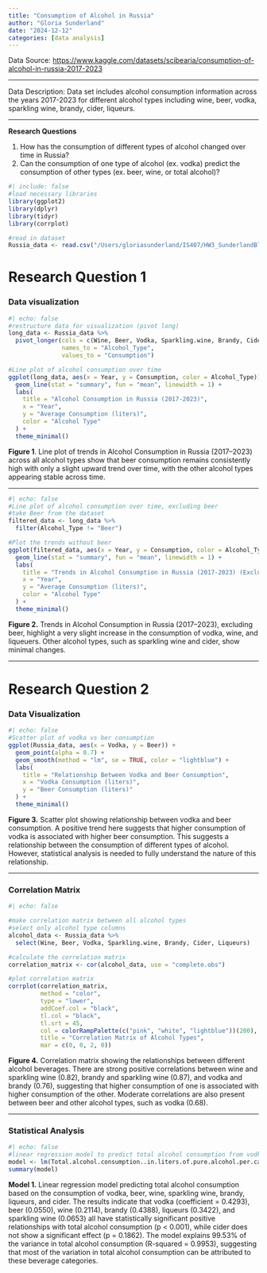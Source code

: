 ```yaml
---
title: "Consumption of Alcohol in Russia"
author: "Gloria Sunderland"
date: "2024-12-12"
categories: [data analysis]
---
```


Data Source: <https://www.kaggle.com/datasets/scibearia/consumption-of-alcohol-in-russia-2017-2023>

------------------------------------------------------------------------

Data Description: Data set includes alcohol consumption information across the years 2017-2023 for different alcohol types including wine, beer, vodka, sparkling wine, brandy, cider, liqueurs.

------------------------------------------------------------------------

**Research Questions**

1.  How has the consumption of different types of alcohol changed over time in Russia?
2.  Can the consumption of one type of alcohol (ex. vodka) predict the consumption of other types (ex. beer, wine, or total alcohol)?

```r
#| include: false
#load necessary libraries
library(ggplot2)
library(dplyr)
library(tidyr)
library(corrplot)

#read in dataset
Russia_data <- read.csv("/Users/gloriasunderland/IS407/HW3_SunderlandBlog/data/Consumption of alcoholic beverages in Russia 2017-2023.csv")
```

# Research Question 1

### Data visualization

```r
#| echo: false
#restructure data for visualization (pivot long)
long_data <- Russia_data %>%
  pivot_longer(cols = c(Wine, Beer, Vodka, Sparkling.wine, Brandy, Сider, Liqueurs),
               names_to = "Alcohol_Type", 
               values_to = "Consumption")

#Line plot of alcohol consumption over time
ggplot(long_data, aes(x = Year, y = Consumption, color = Alcohol_Type)) +
  geom_line(stat = "summary", fun = "mean", linewidth = 1) +
  labs(
    title = "Alcohol Consumption in Russia (2017-2023)",
    x = "Year",
    y = "Average Consumption (liters)",
    color = "Alcohol Type"
  ) +
  theme_minimal()

```

**Figure 1**. Line plot of trends in Alcohol Consumption in Russia (2017–2023) across all alcohol types show that beer consumption remains consistently high with only a slight upward trend over time, with the other alcohol types appearing stable across time.

---

```r
#| echo: false
#Line plot of alcohol consumption over time, excluding beer
#take Beer from the dataset
filtered_data <- long_data %>%
  filter(Alcohol_Type != "Beer")

#Plot the trends without beer
ggplot(filtered_data, aes(x = Year, y = Consumption, color = Alcohol_Type)) +
  geom_line(stat = "summary", fun = "mean", linewidth = 1) +
  labs(
    title = "Trends in Alcohol Consumption in Russia (2017-2023) (Excluding Beer)",
    x = "Year",
    y = "Average Consumption (liters)",
    color = "Alcohol Type"
  ) +
  theme_minimal()
```

**Figure 2.** Trends in Alcohol Consumption in Russia (2017–2023), excluding beer, highlight a very slight increase in the consumption of vodka, wine, and liqueuers. Other alcohol types, such as sparkling wine and cider, show minimal changes.

---

# Research Question 2

### Data Visualization

```r
#| echo: false
#Scatter plot of vodka vs ber consumption
ggplot(Russia_data, aes(x = Vodka, y = Beer)) +
  geom_point(alpha = 0.7) +
  geom_smooth(method = "lm", se = TRUE, color = "lightblue") +
  labs(
    title = "Relationship Between Vodka and Beer Consumption",
    x = "Vodka Consumption (liters)",
    y = "Beer Consumption (liters)"
  ) +
  theme_minimal()

```

**Figure 3.** Scatter plot showing relationship between vodka and beer consumption. A positive trend here suggests that higher consumption of vodka is associated with higher beer consumption. This suggests a relationship between the consumption of different types of alcohol. However, statistical analysis is needed to fully understand the nature of this relationship.

---

### Correlation Matrix

```r
#| echo: false

#make correlation matrix between all alcohol types
#select only alcohol type columns
alcohol_data <- Russia_data %>%
  select(Wine, Beer, Vodka, Sparkling.wine, Brandy, Сider, Liqueurs)

#calculate the correlation matrix
correlation_matrix <- cor(alcohol_data, use = "complete.obs")

#plot correlation matrix
corrplot(correlation_matrix, 
         method = "color",      
         type = "lower",        
         addCoef.col = "black", 
         tl.col = "black",      
         tl.srt = 45,           
         col = colorRampPalette(c("pink", "white", "lightblue"))(200),
         title = "Correlation Matrix of Alcohol Types",
         mar = c(0, 0, 2, 0)) 
```

**Figure 4.** Correlation matrix showing the relationships between different alcohol beverages. There are strong positive correlations between wine and sparkling wine (0.82), brandy and sparkling wine (0.87), and vodka and brandy (0.76), suggesting that higher consumption of one is associated with higher consumption of the other. Moderate correlations are also present between beer and other alcohol types, such as vodka (0.68).

---

### Statistical Analysis

```r
#| echo: false
#linear regression model to predict total alcohol consumption from vodka, beer, and wine
model <- lm(Total.alcohol.consumption..in.liters.of.pure.alcohol.per.capita. ~ Vodka + Beer + Wine + Sparkling.wine + Brandy + Liqueurs + Сider, data = Russia_data)
summary(model)
```

**Model 1.** Linear regression model predicting total alcohol consumption based on the consumption of vodka, beer, wine, sparkling wine, brandy, liqueurs, and cider. The results indicate that vodka (coefficient = 0.4293), beer (0.0550), wine (0.2114), brandy (0.4388), liqueurs (0.3422), and sparkling wine (0.0653) all have statistically significant positive relationships with total alcohol consumption (p \< 0.001), while cider does not show a significant effect (p = 0.1862). The model explains 99.53% of the variance in total alcohol consumption (R-squared = 0.9953), suggesting that most of the variation in total alcohol consumption can be attributed to these beverage categories.
